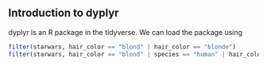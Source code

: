 ## Introduction to dyplyr

dyplyr is an R package in the tidyverse. We can load the package using

```r

filter(starwars, hair_color == "blond" | hair_color == "blonde")
filter(starwars, hair_color == "blond" | species == "human" | hair_color == "blonde")



```